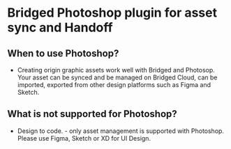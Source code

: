 # Bridged Photoshop plugin for asset sync and Handoff

## When to use Photoshop?

- Creating origin graphic assets work well with Bridged and Photosop. Your asset can be synced and be managed on Bridged Cloud, can be imported, exported from other design platforms such as Figma and Sketch.

## What is not supported for Photoshop?

- Design to code. - only asset management is supported with Photoshop. Please use Figma, Sketch or XD for UI Design.
